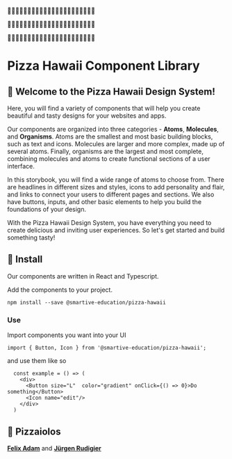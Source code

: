 
<Meta title="Example/Introduction" />

<style>
	{`
   .heroImg {
	margin-bottom: 150px;
   }
   .heroImg--inner {
	white-space: nowrap;
	text-overflow: clip;
	margin: 0 -50vw;
	opacity: 0.75;
   }
   .heroImg p {
	line-height: 100px;
	margin-top: -1.5%;
	font-size: 300px;
	letter-spacing: -100px;
	text-align: center;
   }
   .heroImg p:nth-child(2) {
	margin-left: 50px;
   }
   .heroImg p:nth-child(3) {
	margin-left: 100px;
   }
   .heroImg h1 {
	font-size: 48px;
   }
  `}
</style>

<div class="heroImg">
	<div class="heroImg--inner">
		<p>🍕🍕🍕🍕🍕🍕🍕🍕🍕🍕🍕🍕🍕🍕🍕🍕🍕🍕🍕🍕🍕🍕</p>
		<p>🍕🍕🍕🍕🍕🍕🍕🍕🍕🍕🍕🍕🍕🍕🍕🍕🍕🍕🍕🍕🍕🍕</p>
		<p>🍕🍕🍕🍕🍕🍕🍕🍕🍕🍕🍕🍕🍕🍕🍕🍕🍕🍕🍕🍕🍕🍕</p>
	</div>
</div>

# Pizza Hawaii Component Library

## 🍕 Welcome to the Pizza Hawaii Design System!

Here, you will find a variety of components that will help you create beautiful and tasty designs for your websites and apps.

Our components are organized into three categories - **Atoms**, **Molecules**, and **Organisms**. Atoms are the smallest and most basic building blocks, such as text and icons. Molecules are larger and more complex, made up of several atoms. Finally, organisms are the largest and most complete, combining molecules and atoms to create functional sections of a user interface.

In this storybook, you will find a wide range of atoms to choose from. There are headlines in different sizes and styles, icons to add personality and flair, and links to connect your users to different pages and sections. We also have buttons, inputs, and other basic elements to help you build the foundations of your design.

With the Pizza Hawaii Design System, you have everything you need to create delicious and inviting user experiences. So let's get started and build something tasty!

## 🍕 Install

Our components are written in React and Typescript.

Add the components to your project.

`npm install --save @smartive-education/pizza-hawaii`

### **Use**

Import components you want into your UI

`import { Button, Icon } from '@smartive-education/pizza-hawaii';`

and use them like so

```
  const example = () => (
    <div>
      <Button size="L"  color="gradient" onClick={() => 0}>Do something</Button>
      <Icon name="edit"/>
    </div>
  )
```

## 🍕 Pizzaiolos

[**Felix Adam**](https://github.com/flxtagi)
and
[**Jürgen Rudigier**](https://github.com/rudigier)
